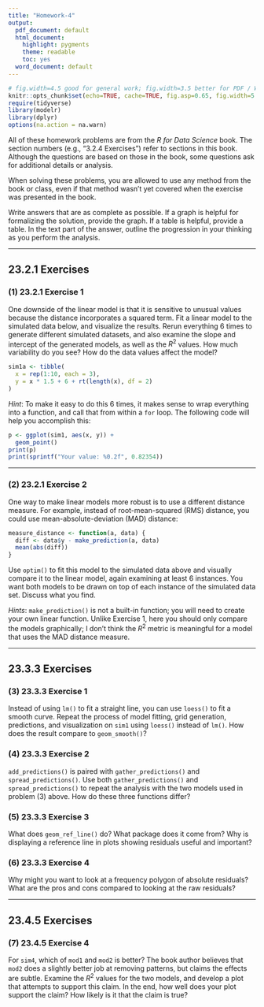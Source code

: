 ```yaml
---
title: "Homework-4"
output:
  pdf_document: default
  html_document:
    highlight: pygments
    theme: readable
    toc: yes
  word_document: default
---
```


<!--
    toc: true
    toc_depth: 3
-->

```r
# fig.width=4.5 good for general work; fig.width=3.5 better for PDF / Word
knitr::opts_chunk$set(echo=TRUE, cache=TRUE, fig.asp=0.65, fig.width=5.5)
require(tidyverse)
library(modelr)
library(dplyr)
options(na.action = na.warn)
```

All of these homework problems are from the *R for Data Science* book.  The section numbers (e.g., "3.2.4 Exercises") refer to sections in this book.  Although the questions are based on those in the book, some questions ask for additional details or analysis.

When solving these problems, you are allowed to use any method from the book or class, even if that method wasn't yet covered when the exercise was presented in the book. 

Write answers that are as complete as possible.  If a graph is helpful for formalizing the solution, provide the graph.  If a table is helpful, provide a table.  In the text part of the answer, outline the progression in your thinking as you perform the analysis.  

***
## 23.2.1 Exercises

### (1) 23.2.1 Exercise 1

One downside of the linear model is that it is sensitive to unusual values because the distance incorporates a squared term. Fit a linear model to the simulated data below, and visualize the results. Rerun everything 6 times to generate different simulated datasets, and also examine the slope and intercept of the generated models, as well as the $R^2$ values.  How much variability do you see?  How do the data values affect the model?

```r
sim1a <- tibble(
  x = rep(1:10, each = 3),
  y = x * 1.5 + 6 + rt(length(x), df = 2)
)
```

*Hint*: To make it easy to do this 6 times, it makes sense to wrap everything into a function, and call that from within a `for` loop.  The following code will help you accomplish this: 

```r
p <- ggplot(sim1, aes(x, y)) + 
  geom_point()
print(p)
print(sprintf("Your value: %0.2f", 0.82354))
```



***
### (2) 23.2.1 Exercise 2

One way to make linear models more robust is to use a different distance measure. For example, instead of root-mean-squared (RMS) distance, you could use mean-absolute-deviation (MAD) distance:

```r
measure_distance <- function(a, data) {
  diff <- data$y - make_prediction(a, data)
  mean(abs(diff))
}
```

Use `optim()` to fit this model to the simulated data above and visually compare it to the linear model, again examining at least 6 instances.  You want both models to be drawn on top of each instance of the simulated data set.  Discuss what you find.

*Hints*: `make_prediction()` is not a built-in function; you will need to create your own linear function.  Unlike Exercise 1, here you should only compare the models graphically; I don't think the $R^2$ metric is meaningful for a model that uses the MAD distance measure.


***
## 23.3.3 Exercises

### (3) 23.3.3 Exercise 1

Instead of using `lm()` to fit a straight line, you can use `loess()` to fit a smooth curve. Repeat the process of model fitting, grid generation, predictions, and visualization on `sim1` using `loess()` instead of `lm()`. How does the result compare to `geom_smooth()`?


### (4) 23.3.3 Exercise 2

`add_predictions()` is paired with `gather_predictions()` and `spread_predictions()`. Use both `gather_predictions()` and `spread_predictions()` to repeat the analysis with the two models used in problem (3) above.  How do these three functions differ?


### (5) 23.3.3 Exercise 3

What does `geom_ref_line()` do?  What package does it come from?  Why is displaying a reference line in plots showing residuals useful and important?


### (6) 23.3.3 Exercise 4

Why might you want to look at a frequency polygon of absolute residuals? What are the pros and cons compared to looking at the raw residuals?


***
## 23.4.5 Exercises



### (7) 23.4.5 Exercise 4

For `sim4`, which of `mod1` and `mod2` is better?  The book author believes that `mod2` does a slightly better job at removing patterns, but claims the effects are subtle.  Examine the $R^2$ values for the two models, and develop a plot that attempts to support this claim.  In the end, how well does your plot support the claim?  How likely is it that the claim is true?







